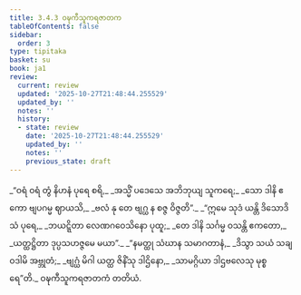 ```yaml
---
title: 3.4.3 ဝဍ္ဎကီသူကရဇာတက
tableOfContents: false
sidebar:
  order: 3
type: tipitaka
basket: su
book: ja1
review:
  current: review
  updated: '2025-10-27T21:48:44.255529'
  updated_by: ''
  notes: ''
  history:
  - state: review
    date: '2025-10-27T21:48:44.255529'
    updated_by: ''
    notes: ''
    previous_state: draft
---
```



<ReviewStatus review={frontmatter.review} showDetails={true} />

<HypothesisAnnotation frontmatter={frontmatter} />

<DynamicBreadcrumb />

<Division number="97" book="ja1" e="ch" v="22" p="84">

<Paragraph number="804" type="verses" book="ja1">
_“ဝရံ ဝရံ တွံ နိဟနံ ပုရေ စရိ,_  
_အသ္မိံ ပဒေသေ အဘိဘုယျ သူကရေ;_  
_သော ဒါနိ ဧကော ဗျပဂမ္မ ဈာယသိ,_  
_ဗလံ နု တေ ဗျဂ္ဃ န စဇ္ဇ ဝိဇ္ဇတိ”._  

</Paragraph>

</Division>
<Division number="98" book="ja1" e="ch" v="22" p="85">

<Paragraph number="805" type="verses" book="ja1">
_“ဣမေ သုဒံ ယန္တိ ဒိသောဒိသံ ပုရေ,_  
_ဘယဋ္ဋိတာ လေဏဂဝေသိနော ပုထူ;_  
_တေ ဒါနိ သင်္ဂမ္မ ဝသန္တိ ဧကတော,_  
_ယတ္ထဋ္ဌိတာ ဒုပ္ပသဟဇ္ဇမေ မယာ”._  

</Paragraph>

</Division>
<Division number="99" book="ja1" e="ch" v="22" p="85">

<Paragraph number="806" type="verses" book="ja1">
_“နမတ္ထု သံဃာန သမာဂတာနံ,_  
_ဒိသွာ သယံ သချ ဝဒါမိ အဗ္ဘုတံ;_  
_ဗျဂ္ဃံ မိဂါ ယတ္ထ ဇိနိံသု ဒါဌိနော,_  
_သာမဂ္ဂိယာ ဒါဌဗလေသု မုစ္စရေ”တိ._  


</Paragraph>
</Division>

<Paragraph number="807" type="center" book="ja1">
ဝဍ္ဎကီသူကရဇာတကံ တတိယံ.
</Paragraph>